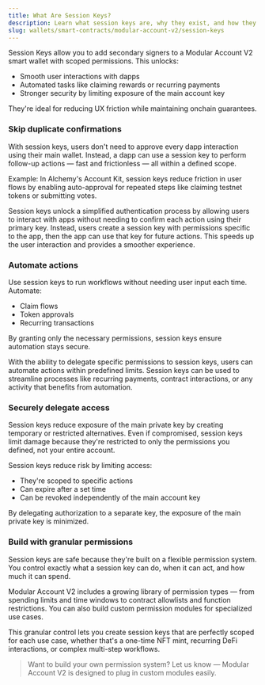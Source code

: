 ```yaml
---
title: What Are Session Keys?
description: Learn what session keys are, why they exist, and how they enable secure delegation, automation, and streamlined UX in smart accounts.
slug: wallets/smart-contracts/modular-account-v2/session-keys
---
```


Session Keys allow you to add secondary signers to a Modular Account V2 smart wallet with scoped permissions. This unlocks:

- Smooth user interactions with dapps
- Automated tasks like claiming rewards or recurring payments
- Stronger security by limiting exposure of the main account key

They're ideal for reducing UX friction while maintaining onchain guarantees.

### Skip duplicate confirmations

With session keys, users don't need to approve every dapp interaction using their main wallet. Instead, a dapp can use a session key to perform follow-up actions — fast and frictionless — all within a defined scope.

Example: In Alchemy's Account Kit, session keys reduce friction in user flows by enabling auto-approval for repeated steps like claiming testnet tokens or submitting votes.

Session keys unlock a simplified authentication process by allowing users to interact with apps without needing to confirm each action using their primary key. Instead, users create a session key with permissions specific to the app, then the app can use that key for future actions. This speeds up the user interaction and provides a smoother experience.

### Automate actions

Use session keys to run workflows without needing user input each time. Automate:

- Claim flows
- Token approvals
- Recurring transactions

By granting only the necessary permissions, session keys ensure automation stays secure.

With the ability to delegate specific permissions to session keys, users can automate actions within predefined limits. Session keys can be used to streamline processes like recurring payments, contract interactions, or any activity that benefits from automation.

### Securely delegate access

Session keys reduce exposure of the main private key by creating temporary or restricted alternatives. Even if compromised, session keys limit damage because they're restricted to only the permissions you defined, not your entire account.

Session keys reduce risk by limiting access:

- They're scoped to specific actions
- Can expire after a set time
- Can be revoked independently of the main account key

By delegating authorization to a separate key, the exposure of the main private key is minimized.

### Build with granular permissions

Session keys are safe because they're built on a flexible permission system. You control exactly what a session key can do, when it can act, and how much it can spend.

Modular Account V2 includes a growing library of permission types — from spending limits and time windows to contract allowlists and function restrictions. You can also build custom permission modules for specialized use cases.

This granular control lets you create session keys that are perfectly scoped for each use case, whether that's a one-time NFT mint, recurring DeFi interactions, or complex multi-step workflows.

> Want to build your own permission system? Let us know — Modular Account V2 is designed to plug in custom modules easily.
